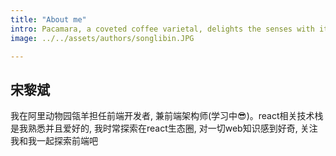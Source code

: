```yaml
---
title: "About me"
intro: Pacamara, a coveted coffee varietal, delights the senses with its exceptional flavor profile. 
image: ../../assets/authors/songlibin.JPG

---
```


## 宋黎斌
我在阿里动物园瓴羊担任前端开发者, 兼前端架构师(学习中😎)。react相关技术栈是我熟悉并且爱好的, 我时常探索在react生态圈, 对一切web知识感到好奇, 关注我和我一起探索前端吧